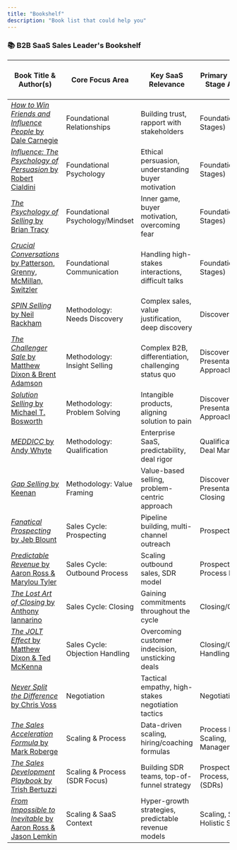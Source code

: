 ```yaml
---
title: "Bookshelf"
description: "Book list that could help you"
---
```


### 📚 B2B SaaS Sales Leader's Bookshelf

| Book Title & Author(s) | Core Focus Area | Key SaaS Relevance | Primary Sales Cycle Stage Addressed | Specific Relevance for Technical Founders |
|------------------------|-----------------|--------------------|-------------------------------------|-------------------------------------------|
| [*How to Win Friends and Influence People* by Dale Carnegie](https://amzn.to/4jn9Nwz) | Foundational Relationships | Building trust, rapport with stakeholders | Foundational (All Stages) | Building essential interpersonal skills |
| [*Influence: The Psychology of Persuasion* by Robert Cialdini](https://amzn.to/3Rm1GUQ) | Foundational Psychology | Ethical persuasion, understanding buyer motivation | Foundational (All Stages) | Understanding 'why' buyers act |
| [*The Psychology of Selling* by Brian Tracy](https://amzn.to/3Ee0bVM) | Foundational Psychology/Mindset | Inner game, buyer motivation, overcoming fear | Foundational (All Stages) | Developing sales mindset & confidence |
| [*Crucial Conversations* by Patterson, Grenny, McMillan, Switzler](https://amzn.to/4cKYj3t) | Foundational Communication | Handling high-stakes interactions, difficult talks | Foundational (All Stages) | Navigating tough conversations effectively |
| [*SPIN Selling* by Neil Rackham](https://amzn.to/3Ge0AId) | Methodology: Needs Discovery | Complex sales, value justification, deep discovery | Discovery | Framework for problem-focused questions |
| [*The Challenger Sale* by Matthew Dixon & Brent Adamson](https://amzn.to/3Yvl5q8) | Methodology: Insight Selling | Complex B2B, differentiation, challenging status quo | Discovery, Presentation, Overall Approach | Strategy for differentiation via insight |
| [*Solution Selling* by Michael T. Bosworth](https://amzn.to/4cFro0e) | Methodology: Problem Solving | Intangible products, aligning solution to pain | Discovery, Presentation, Overall Approach | Consultative approach, focusing on outcomes |
| [*MEDDICC* by Andy Whyte](https://www.amazon.com/MEDDICC-Powerful-Enterprise-Framework-High-Value-ebook/dp/B08NZYBRQN) | Methodology: Qualification | Enterprise SaaS, predictability, deal rigor | Qualification, Overall Deal Management | Framework for qualifying complex deals |
| [*Gap Selling* by Keenan](https://amzn.to/3Y2HQ4E) | Methodology: Value Framing | Value-based selling, problem-centric approach | Discovery, Presentation, Closing | Quantifying the value gap |
| [*Fanatical Prospecting* by Jeb Blount](https://amzn.to/3Grpbt2) | Sales Cycle: Prospecting | Pipeline building, multi-channel outreach | Prospecting | Tactical guide for consistent pipeline |
| [*Predictable Revenue* by Aaron Ross & Marylou Tyler](https://amzn.to/4lzFuEg) | Sales Cycle: Outbound Process | Scaling outbound sales, SDR model | Prospecting, Process Design | Blueprint for scalable outbound prospecting |
| [*The Lost Art of Closing* by Anthony Iannarino](https://amzn.to/4cGCPF6) | Sales Cycle: Closing | Gaining commitments throughout the cycle | Closing/Commitment | Modern approach to securing commitments |
| [*The JOLT Effect* by Matthew Dixon & Ted McKenna](https://amzn.to/43SKTQF) | Sales Cycle: Objection Handling | Overcoming customer indecision, unsticking deals | Closing/Objection Handling | Tactics for overcoming buyer inertia |
| [*Never Split the Difference* by Chris Voss](https://amzn.to/42gPaMx) | Negotiation | Tactical empathy, high-stakes negotiation tactics | Negotiation | Actionable tactics for tough negotiations |
| [*The Sales Acceleration Formula* by Mark Roberge](https://amzn.to/4iCZeVb) | Scaling & Process | Data-driven scaling, hiring/coaching formulas | Process Design, Scaling, Management | Data-driven system for scaling sales |
| [*The Sales Development Playbook* by Trish Bertuzzi](https://amzn.to/3EqLuP6) | Scaling & Process (SDR Focus) | Building SDR teams, top-of-funnel strategy | Prospecting Process, Scaling (SDRs) | Guide for building outbound SDR function |
| [*From Impossible to Inevitable* by Aaron Ross & Jason Lemkin](https://amzn.to/42NQir5) | Scaling & SaaS Context | Hyper-growth strategies, predictable revenue models | Scaling, Strategy, Holistic SaaS View | Connecting sales to hyper-growth strategy |
